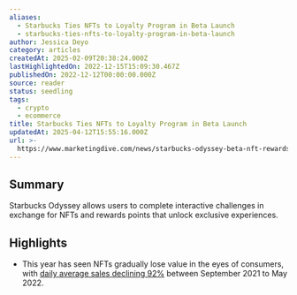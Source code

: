 ```yaml
---
aliases:
  - Starbucks Ties NFTs to Loyalty Program in Beta Launch
  - starbucks-ties-nfts-to-loyalty-program-in-beta-launch
author: Jessica Deyo
category: articles
createdAt: 2025-02-09T20:38:24.000Z
lastHighlightedOn: 2022-12-15T15:09:30.467Z
publishedOn: 2022-12-12T00:00:00.000Z
source: reader
status: seedling
tags:
  - crypto
  - ecommerce
title: Starbucks Ties NFTs to Loyalty Program in Beta Launch
updatedAt: 2025-04-12T15:55:16.000Z
url: >-
  https://www.marketingdive.com/news/starbucks-odyssey-beta-nft-rewards-loyalty/638471/?utm_source=Sailthru&utm_medium=email&utm_campaign=Issue:%202022-12-14%20Retail%20Dive:%20Marketing%20%5Bissue:46719%5D&utm_term=Retail%20Dive:%20Marketing
---
```

## Summary

Starbucks Odyssey allows users to complete interactive challenges in exchange for NFTs and rewards points that unlock exclusive experiences.

## Highlights

- This year has seen NFTs gradually lose value in the eyes of consumers, with [daily average sales declining 92%](https://www.wsj.com/articles/nft-sales-are-flatlining-11651552616) between September 2021 to May 2022.
